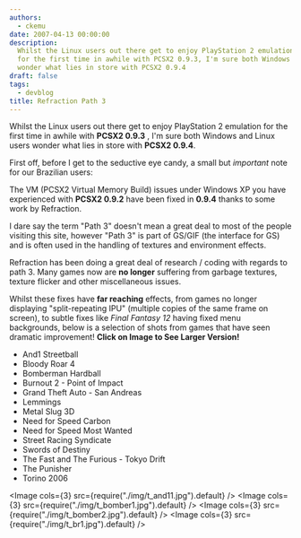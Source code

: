 ```yaml
---
authors:
  - ckemu
date: 2007-04-13 00:00:00
description:
  Whilst the Linux users out there get to enjoy PlayStation 2 emulation
  for the first time in awhile with PCSX2 0.9.3, I'm sure both Windows and Linux users
  wonder what lies in store with PCSX2 0.9.4
draft: false
tags:
  - devblog
title: Refraction Path 3
---
```


Whilst the Linux users out there get to enjoy PlayStation 2 emulation
for the first time in awhile with **PCSX2 0.9.3** , I'm sure both
Windows and Linux users wonder what lies in store with **PCSX2 0.9.4**.

<!-- truncate -->

First off, before I get to the seductive eye candy, a small but
_important_ note for our Brazilian users:

The VM (PCSX2 Virtual Memory Build) issues under Windows XP you have
experienced with **PCSX2 0.9.2** have been fixed in **0.9.4** thanks to
some work by Refraction.

I dare say the term "Path 3" doesn't mean a great deal to most of the
people visiting this site, however "Path 3" is part of GS/GIF (the
interface for GS) and is often used in the handling of textures and
environment effects.

Refraction has been doing a great deal of research / coding with regards
to path 3. Many games now are **no longer** suffering from garbage
textures, texture flicker and other miscellaneous issues.

Whilst these fixes have **far reaching** effects, from games no longer
displaying "split-repeating IPU" (multiple copies of the same frame on
screen), to subtle fixes like _Final Fantasy 12_ having fixed menu
backgrounds, below is a selection of shots from games that have seen
dramatic improvement! **Click on Image to See Larger Version!**

- And1 Streetball
- Bloody Roar 4
- Bomberman Hardball
- Burnout 2 - Point of Impact
- Grand Theft Auto - San Andreas
- Lemmings
- Metal Slug 3D
- Need for Speed Carbon
- Need for Speed Most Wanted
- Street Racing Syndicate
- Swords of Destiny
- The Fast and The Furious - Tokyo Drift
- The Punisher
- Torino 2006

<Image cols={3} src={require("./img/t_and11.jpg").default} />
<Image cols={3} src={require("./img/t_bomber1.jpg").default} />
<Image cols={3} src={require("./img/t_bomber2.jpg").default} />
<Image cols={3} src={require("./img/t_br1.jpg").default} />
